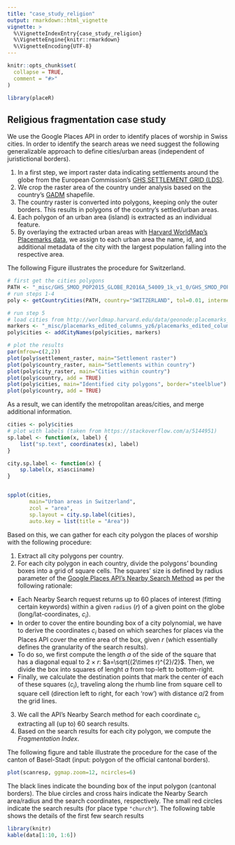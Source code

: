 ```yaml
---
title: "case_study_religion"
output: rmarkdown::html_vignette
vignette: >
  %\VignetteIndexEntry{case_study_religion}
  %\VignetteEngine{knitr::rmarkdown}
  %\VignetteEncoding{UTF-8}
---
```


```r
knitr::opts_chunk$set(
  collapse = TRUE,
  comment = "#>"
)
```

```r
library(placeR)
```


## Religious fragmentation case study

We use the Google Places API in order to identify places of worship in Swiss cities. In order to identify the search areas we need suggest the following generalizable approach to define cities/urban areas (independent of juristictional borders).

1.  In a first step, we import raster data indicating settlements around the globe from the European Commission's [GHS SETTLEMENT GRID (LDS)](https://ghslsys.jrc.ec.europa.eu/ghs_smod.php).
2. We crop the raster area of the country under analysis based on the country's [GADM](https://gadm.org/) shapefile.
3. The country raster is converted into polygons, keeping only the outer borders. This results in polygons of the country's settled/urban areas.
4. Each polygon of an urban area (island) is extracted as an individual feature.
5. By overlaying the extracted urban areas with [Harvard WorldMap's Placemarks data](http://worldmap.harvard.edu/data/geonode:placemarks_edited_columns_yz6), we assign to each urban area the name, id, and additional metadata of the city with the largest population falling into the respective area.

The following Figure illustrates the procedure for Switzerland.

```r
# first get the cities polygons
PATH <- "_misc/GHS_SMOD_POP2015_GLOBE_R2016A_54009_1k_v1_0/GHS_SMOD_POP2015_GLOBE_R2016A_54009_1k_v1_0.tif"
# run steps 1-4
poly <- getCountryCities(PATH, country="SWITZERLAND", tol=0.01, intermediate = TRUE)

# run step 5
# load cities from http://worldmap.harvard.edu/data/geonode:placemarks_edited_columns_yz6
markers <- "_misc/placemarks_edited_columns_yz6/placemarks_edited_columns_yz6.shp"
poly$cities <- addCityNames(poly$cities, markers)

# plot the results
par(mfrow=c(2,2))
plot(poly$settlement_raster, main="Settlement raster")
plot(poly$country_raster, main="Settlements within country")
plot(poly$city_raster, main="Cities within country")
plot(poly$country, add = TRUE)
plot(poly$cities, main="Identified city polygons", border="steelblue")
plot(poly$country, add = TRUE)


```


As a result, we can identify the metropolitan areas/cities, and merge additional information.
```r
cities <- poly$cities
# plot with labels (taken from https://stackoverflow.com/a/5144951)
sp.label <- function(x, label) {
    list("sp.text", coordinates(x), label)
}

city.sp.label <- function(x) {
    sp.label(x, x$asciiname)
}


spplot(cities,
       main="Urban areas in Switzerland",
       zcol = "area",
       sp.layout = city.sp.label(cities),
       auto.key = list(title = "Area"))
```

Based on this, we can gather for each city polygon the places of worship with the following procedure:

1. Extract all city polygons per country.
2. For each city polygon in each country, divide the polygons' bounding boxes into a grid of square cells. The squares' size is defined by radius parameter of the [Google Places API's Nearby Search Method](https://developers.google.com/places/web-service/search) as per the following rationale:
  - Each Nearby Search request returns up to 60 places of interest (fitting certain keywords) within a given `radius` ($r$) of a given point on the globe (long/lat-coordinates, $c_{i}$). 
  - In order to cover the entire bounding box of a city polynomial, we have to derive the coordinates $c_{i}$ based on which searches for places via the Places API cover the entire area of the box, given $r$ (which essentially defines the granularity of the search results).
  - To do so, we first compute the length $a$ of the side of the square that has a diagonal equal to $2\times r$: $a=\sqrt{(2\times r)^{2}/2}$. Then, we divide the box into squares of lenght $a$ from top-left to bottom-right.
  - Finally, we calculate the destination points that mark the center of each of these squares ($c_{i}$), traveling along the rhumb line from square cell to square cell (direction left to right, for each 'row')  with distance $a/2$ from the grid lines.
3. We call the API's Nearby Search method for each coordinate $c_{i}$, extracting all (up to) 60 search results.
4. Based on the search results for each city polygon, we compute the *Fragmentation Index*.

The following figure and table illustrate the procedure for the case of the canton of Basel-Stadt (input: polygon of the official cantonal borders).


```r
plot(scanresp, ggmap.zoom=12, ncircles=6)
```
The black lines indicate the bounding box of the input polygon (cantonal borders). The blue circles and cross hairs indicate the Nearby Search area/radius and the search coordinates, respectively. The small red circles indicate the search results (for place type `"church"`). The following table shows the details of the first few search results

```r
library(knitr)
kable(data[1:10, 1:6])

```
